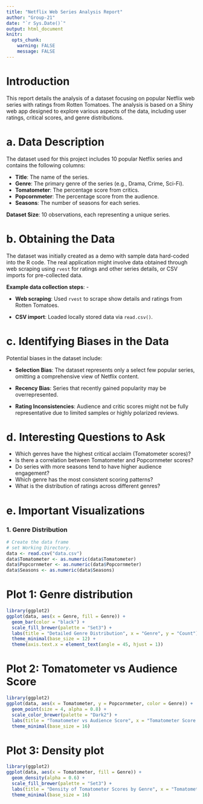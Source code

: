 ---
title: "Netflix Web Series Analysis Report"
author: "Group-21"
date: "`r Sys.Date()`"
output: html_document
knitr: 
  opts_chunk: 
    warning: FALSE
    message: FALSE
---

# Introduction

This report details the analysis of a dataset focusing on popular Netflix web series with ratings from Rotten Tomatoes. The analysis is based on a Shiny web app designed to explore various aspects of the data, including user ratings, critical scores, and genre distributions.

# a. Data Description

The dataset used for this project includes 10 popular Netflix series and contains the following columns:

-   **Title**: The name of the series.
-   **Genre**: The primary genre of the series (e.g., Drama, Crime, Sci-Fi).
-   **Tomatometer**: The percentage score from critics.
-   **Popcornmeter**: The percentage score from the audience.
-   **Seasons**: The number of seasons for each series.

**Dataset Size**: 10 observations, each representing a unique series.

# b. Obtaining the Data

The dataset was initially created as a demo with sample data hard-coded into the R code. The real application might involve data obtained through web scraping using `rvest` for ratings and other series details, or CSV imports for pre-collected data.

**Example data collection steps**: -

-   **Web scraping**: Used `rvest` to scrape show details and ratings from Rotten Tomatoes.

-   **CSV import**: Loaded locally stored data via `read.csv()`.

# c. Identifying Biases in the Data

Potential biases in the dataset include:

-   **Selection Bias**: The dataset represents only a select few popular series, omitting a comprehensive view of Netflix content.

-   **Recency Bias**: Series that recently gained popularity may be overrepresented.

-   **Rating Inconsistencies**: Audience and critic scores might not be fully representative due to limited samples or highly polarized reviews.

# d. Interesting Questions to Ask

-   Which genres have the highest critical acclaim (Tomatometer scores)?
-   Is there a correlation between Tomatometer and Popcornmeter scores?
-   Do series with more seasons tend to have higher audience engagement?
-   Which genre has the most consistent scoring patterns?
-   What is the distribution of ratings across different genres?

# e. Important Visualizations

### 1. Genre Distribution

```{r, echo=FALSE, include=TRUE}
# Create the data frame 
# set Working Directory.
data <- read.csv("data.csv") 
data$Tomatometer <- as.numeric(data$Tomatometer)
data$Popcornmeter <- as.numeric(data$Popcornmeter) 
data$Seasons <- as.numeric(data$Seasons)
```

# Plot 1: Genre distribution

```{r, echo=FALSE}
library(ggplot2)
ggplot(data, aes(x = Genre, fill = Genre)) +
  geom_bar(color = "black") + 
  scale_fill_brewer(palette = "Set3") +
  labs(title = "Detailed Genre Distribution", x = "Genre", y = "Count") +  
  theme_minimal(base_size = 12) +
  theme(axis.text.x = element_text(angle = 45, hjust = 1))
```

# Plot 2: Tomatometer vs Audience Score

```{r, echo=FALSE}
library(ggplot2) 
ggplot(data, aes(x = Tomatometer, y = Popcornmeter, color = Genre)) +  
  geom_point(size = 4, alpha = 0.8) +  
  scale_color_brewer(palette = "Dark2") + 
  labs(title = "Tomatometer vs Audience Score", x = "Tomatometer Score (%)",y = "Audience Score (%)") + 
  theme_minimal(base_size = 16)
```

# Plot 3: Density plot

```{r, echo=FALSE}
library(ggplot2)
ggplot(data, aes(x = Tomatometer, fill = Genre)) + 
  geom_density(alpha = 0.6) + 
  scale_fill_brewer(palette = "Set3") +  
  labs(title = "Density of Tomatometer Scores by Genre", x = "Tomatometer Score (%)",y = "Density") +
  theme_minimal(base_size = 16)
```

